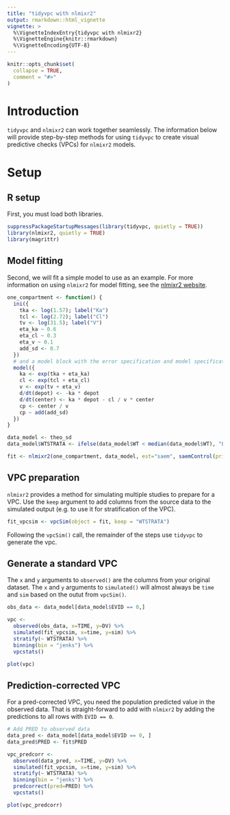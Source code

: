 ```yaml
---
title: "tidyvpc with nlmixr2"
output: rmarkdown::html_vignette
vignette: >
  %\VignetteIndexEntry{tidyvpc with nlmixr2}
  %\VignetteEngine{knitr::rmarkdown}
  %\VignetteEncoding{UTF-8}
---
```


```r
knitr::opts_chunk$set(
  collapse = TRUE,
  comment = "#>"
)
```

# Introduction

`tidyvpc` and `nlmixr2` can work together seamlessly.  The information below
will provide step-by-step methods for using `tidyvpc` to create visual
predictive checks (VPCs) for `nlmixr2` models.

# Setup

## R setup

First, you must load both libraries.

```r
suppressPackageStartupMessages(library(tidyvpc, quietly = TRUE))
library(nlmixr2, quietly = TRUE)
library(magrittr)
```

## Model fitting

Second, we will fit a simple model to use as an example.  For more information
on using `nlmixr2` for model fitting, see the [nlmixr2 website](https://nlmixr2.org/).

```r
one_compartment <- function() {
  ini({
    tka <- log(1.57); label("Ka")
    tcl <- log(2.72); label("Cl")
    tv <- log(31.5); label("V")
    eta_ka ~ 0.6
    eta_cl ~ 0.3
    eta_v ~ 0.1
    add_sd <- 0.7
  })
  # and a model block with the error specification and model specification
  model({
    ka <- exp(tka + eta_ka)
    cl <- exp(tcl + eta_cl)
    v <- exp(tv + eta_v)
    d/dt(depot) <- -ka * depot
    d/dt(center) <- ka * depot - cl / v * center
    cp <- center / v
    cp ~ add(add_sd)
  })
}

data_model <- theo_sd
data_model$WTSTRATA <- ifelse(data_model$WT < median(data_model$WT), "Low weight", "High weight")

fit <- nlmixr2(one_compartment, data_model, est="saem", saemControl(print=0))
```

## VPC preparation

`nlmixr2` provides a method for simulating multiple studies to prepare for a
VPC.  Use the `keep` argument to add columns from the source data to the
simulated output (e.g. to use it for stratification of the VPC).

```r
fit_vpcsim <- vpcSim(object = fit, keep = "WTSTRATA")
```

Following the `vpcSim()` call, the remainder of the steps use `tidyvpc` to
generate the vpc.

## Generate a standard VPC

The `x` and `y` arguments to `observed()` are the columns from your original
dataset.  The `x` and `y` arguments to `simulated()` will almost always be
`time` and `sim` based on the outut from `vpcSim()`.

```r
obs_data <- data_model[data_model$EVID == 0,]

vpc <-
  observed(obs_data, x=TIME, y=DV) %>%
  simulated(fit_vpcsim, x=time, y=sim) %>%
  stratify(~ WTSTRATA) %>%
  binning(bin = "jenks") %>%
  vpcstats()
```

```r
plot(vpc)
```

## Prediction-corrected VPC

For a pred-corrected VPC, you need the population predicted value in the
observed data.  That is straight-forward to add with `nlmixr2` by adding the
predictions to all rows with `EVID == 0`.

```r
# Add PRED to observed data
data_pred <- data_model[data_model$EVID == 0, ]
data_pred$PRED <- fit$PRED

vpc_predcorr <-
  observed(data_pred, x=TIME, y=DV) %>%
  simulated(fit_vpcsim, x=time, y=sim) %>%
  stratify(~ WTSTRATA) %>%
  binning(bin = "jenks") %>%
  predcorrect(pred=PRED) %>%
  vpcstats()
```

```r
plot(vpc_predcorr)
```
